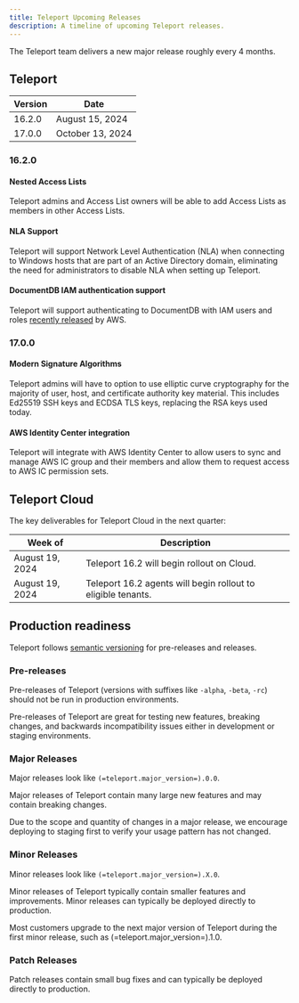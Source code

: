 ```yaml
---
title: Teleport Upcoming Releases
description: A timeline of upcoming Teleport releases.
---
```


The Teleport team delivers a new major release roughly every 4 months.

## Teleport

| Version | Date             |
|---------|------------------|
| 16.2.0  | August 15, 2024  |
| 17.0.0  | October 13, 2024 |

### 16.2.0

#### Nested Access Lists

Teleport admins and Access List owners will be able to add Access Lists as
members in other Access Lists.

#### NLA Support

Teleport will support Network Level Authentication (NLA) when connecting to
Windows hosts that are part of an Active Directory domain, eliminating the need
for administrators to disable NLA when setting up Teleport.

#### DocumentDB IAM authentication support

Teleport will support authenticating to DocumentDB with IAM users and roles
[recently released](https://aws.amazon.com/about-aws/whats-new/2024/06/amazon-documentdb-iam-database-authentication/)
by AWS.

### 17.0.0

#### Modern Signature Algorithms

Teleport admins will have to option to use elliptic curve cryptography for the
majority of user, host, and certificate authority key material.  This includes
Ed25519 SSH keys and ECDSA TLS keys, replacing the RSA keys used today.

#### AWS Identity Center integration

Teleport will integrate with AWS Identity Center to allow users to sync and
manage AWS IC group and their members and allow them to request access to AWS
IC permission sets.

## Teleport Cloud

The key deliverables for Teleport Cloud in the next quarter:

| Week of         | Description                                                  |
|-----------------|--------------------------------------------------------------|
| August 19, 2024 | Teleport 16.2 will begin rollout on Cloud.                   |
| August 19, 2024 | Teleport 16.2 agents will begin rollout to eligible tenants. |

## Production readiness

Teleport follows [semantic versioning](https://semver.org) for pre-releases and
releases.

### Pre-releases

Pre-releases of Teleport (versions with suffixes like `-alpha`, `-beta`, `-rc`)
should not be run in production environments.

Pre-releases of Teleport are great for testing new features, breaking changes,
and backwards incompatibility issues either in development or staging
environments.

### Major Releases

Major releases look like `(=teleport.major_version=).0.0`.

Major releases of Teleport contain many large new features and may contain
breaking changes.

Due to the scope and quantity of changes in a major release, we encourage
deploying to staging first to verify your usage pattern has not changed.

### Minor Releases

Minor releases look like `(=teleport.major_version=).X.0`.

Minor releases of Teleport typically contain smaller features and improvements.
Minor releases can typically be deployed directly to production.

Most customers upgrade to the next major version of Teleport during the first
minor release, such as (=teleport.major_version=).1.0.

### Patch Releases

Patch releases contain small bug fixes and can typically be deployed directly
to production.
